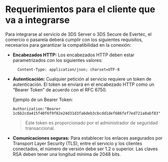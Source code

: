 <MissingTranslationBanner />

# Requerimientos para el cliente que va a integrarse

Para integrarse al servicio de 3DS Server o 3DS Secure de Evertec, el comercio o pasarela deberá cumplir con los siguientes requisitos, necesarios para garantizar la compatibilidad en la conexión:

- **Encabezados HTTP:** Los encabezados HTTP deben estar parametrizados con los siguientes valores:

        Content-Type: application/json; charset=UTF-8


- **Autenticación:** Cualquier petición al servicio requiere un token de autenticación. El token se enviará en el encabezado HTTP como un “Bearer Token” de acuerdo con el RFC 6750. 
      
  Ejemplo de un Bearer Token:	

      Authorization:"Bearer 1c6b2cda415f40f6f9f82e24d31d3fa6deb3cbcdd1def686fef7ed721a8abf83"

    >  Este token es proporcionado por el administrador de seguridad transaccional.

- **Comunicaciones seguras:** Para establecer los enlaces asegurados por Transport Layer Security (TLS), entre el servicio y los clientes conectados, el número de versión debe ser 1.2 o superior. Las claves RSA deben tener una longitud mínima de 2048 bits.